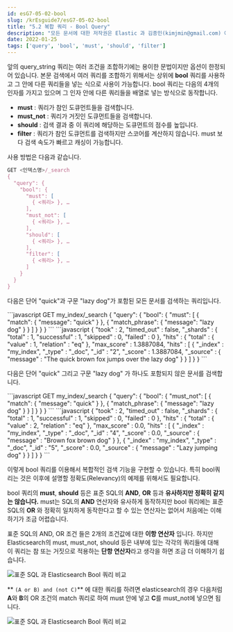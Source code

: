```yaml
---
id: esG7-05-02-bool
slug: /krEsguide7/esG7-05-02-bool
title: "5.2 복합 쿼리 - Bool Query"
description: "모든 문서에 대한 저작권은 Elastic 과 김종민(kimjmin@gmail.com) 에게 있으며 허가되지 않은 무단 복제나 배포 및 출판을 금지합니다. 본 문서의 내용 및 포함된 자료를 인용하고자 하는 경우 출처를 명시하고 게재된 주소를 김종민(kimjmin@gmail.com)에게 알려주시기 바랍니다."
date: 2022-01-25
tags: ['query', 'bool', 'must', 'should', 'filter']
---
```


앞의 query_string 쿼리는 여러 조건을 조합하기에는 용이한 문법이지만 옵션이 한정되어 있습니다. 본문 검색에서 여러 쿼리를 조합하기 위해서는 상위에 **bool** 쿼리를 사용하고 그 안에 다른 쿼리들을 넣는 식으로 사용이 가능합니다. bool 쿼리는 다음의 4개의 인자를 가지고 있으며 그 인자 안에 다른 쿼리들을 배열로 넣는 방식으로 동작합니다.

* **must** : 쿼리가 참인 도큐먼트들을 검색합니다.
* **must_not** : 쿼리가 거짓인 도큐먼트들을 검색합니다.
* **should** : 검색 결과 중 이 쿼리에 해당하는 도큐먼트의 점수를 높입니다.
* **filter** : 쿼리가 참인 도큐먼트를 검색하지만 스코어를 계산하지 않습니다. must 보다 검색 속도가 빠르고 캐싱이 가능합니다.

사용 방법은 다음과 같습니다.

```javascript
GET <인덱스명>/_search
{
  "query": {
    "bool": {
      "must": [
        { <쿼리> }, …
      ],
      "must_not": [
        { <쿼리> }, …
      ],
      "should": [
        { <쿼리> }, …
      ],
      "filter": [
        { <쿼리> }, …
      ]
    }
  }
}
```

다음은 단어 "quick"과 구문 "lazy dog"가 포함된 모든 문서를 검색하는 쿼리입니다.

<DocTabs>
  <DocTab name="request">
```javascript
GET my_index/_search
{
  "query": {
    "bool": {
      "must": [
        {
          "match": {
            "message": "quick"
          }
        },
        {
          "match_phrase": {
            "message": "lazy dog"
          }
        }
      ]
    }
  }
}
```
</DocTab>
  <DocTab name="response">
```javascript
{
  "took" : 2,
  "timed_out" : false,
  "_shards" : {
    "total" : 1,
    "successful" : 1,
    "skipped" : 0,
    "failed" : 0
  },
  "hits" : {
    "total" : {
      "value" : 1,
      "relation" : "eq"
    },
    "max_score" : 1.3887084,
    "hits" : [
      {
        "_index" : "my_index",
        "_type" : "_doc",
        "_id" : "2",
        "_score" : 1.3887084,
        "_source" : {
          "message" : "The quick brown fox jumps over the lazy dog"
        }
      }
    ]
  }
}
```
  </DocTab>
</DocTabs>

다음은 단어 "quick" 그리고 구문 "lazy dog" 가 하나도 포함되지 않은 문서를 검색합니다.

<DocTabs>
  <DocTab name="request">
```javascript
GET my_index/_search
{
  "query": {
    "bool": {
      "must_not": [
        {
          "match": {
            "message": "quick"
          }
        },
        {
          "match_phrase": {
            "message": "lazy dog"
          }
        }
      ]
    }
  }
}
```
  </DocTab>
  <DocTab name="response">
```javascript
{
  "took" : 2,
  "timed_out" : false,
  "_shards" : {
    "total" : 1,
    "successful" : 1,
    "skipped" : 0,
    "failed" : 0
  },
  "hits" : {
    "total" : {
      "value" : 2,
      "relation" : "eq"
    },
    "max_score" : 0.0,
    "hits" : [
      {
        "_index" : "my_index",
        "_type" : "_doc",
        "_id" : "4",
        "_score" : 0.0,
        "_source" : {
          "message" : "Brown fox brown dog"
        }
      },
      {
        "_index" : "my_index",
        "_type" : "_doc",
        "_id" : "5",
        "_score" : 0.0,
        "_source" : {
          "message" : "Lazy jumping dog"
        }
      }
    ]
  }
}
```
  </DocTab>
</DocTabs>

이렇게 bool 쿼리를 이용해서 복합적인 검색 기능을 구현할 수 있습니다. 특히 bool쿼리는 것은 이후에 설명할 정확도(Relevancy)의 예제를 위해서도 필요합니다.

bool 쿼리의 **must**, **should** 등은 표준 SQL의 **AND**, **OR** 등과 **유사하지만 정확히 같지는 않습니다.** must는 SQL의 **AND** 연산자와 유사하게 동작하지만 bool 쿼리에는 표준 SQL의 **OR** 와 정확히 일치하게 동작한다고 할 수 있는 연산자는 없어서 처음에는 이해하기가 조금 어렵습니다.

표준 SQL의 AND, OR 조건 들은 2개의 조건값에 대한 **이항 연산자** 입니다. 하지만 Elasticsearch의 must, must_not, should 등은 내부에 있는 각각의 쿼리들에 대해 이 쿼리는 참 또는 거짓으로 적용하는 **단항 연산자**라고 생각을 하면 조금 더 이해하기 쉽습니다.

![표준 SQL 과 Elasticsearch Bool 쿼리 비교](../assets/05-02_sql_bool_1.png)

**  `(A or B) and (not C)`** 에 대한 쿼리를 하려면 elasticsearch의 경우 다음처럼 **A**와 **B**의 OR 조건의 match 쿼리로 하여 must 안에 넣고 **C**를 must_not에 넣으면 됩니다.

![표준 SQL 과 Elasticsearch Bool 쿼리 비교](../assets/05-02_sql_bool_2.png)
